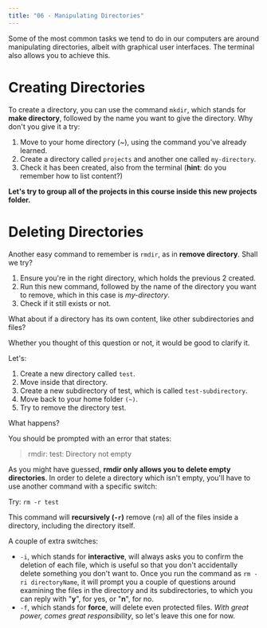 ```yaml
---
title: "06 - Manipulating Directories"
---
```


Some of the most common tasks we tend to do in our computers are around manipulating directories, albeit with graphical user interfaces. The terminal also allows you to achieve this.

# Creating Directories

To create a directory, you can use the command `mkdir`, which stands for **make directory**, followed by the name you want to give the directory. Why don't you give it a try:

1. Move to your home directory (~), using the command you've already learned.
2. Create a directory called `projects` and another one called `my-directory`.
3. Check it has been created, also from the terminal (**hint**: do you remember how to list content?)

**Let's try to group all of the projects in this course inside this new projects folder.**

# Deleting Directories

Another easy command to remember is `rmdir`, as in **remove directory**. Shall we try?

1. Ensure you're in the right directory, which holds the previous 2 created.
2. Run this new command, followed by the name of the directory you want to remove, which in this case is *my-directory*.
3. Check if it still exists or not.

What about if a directory has its own content, like other subdirectories and files?

Whether you thought of this question or not, it would be good to clarify it.

Let's:

1. Create a new directory called `test`.
2. Move inside that directory.
3. Create a new subdirectory of test, which is called `test-subdirectory`.
4. Move back to your home folder `(~)`.
5. Try to remove the directory test.

What happens?

You should be prompted with an error that states:

> rmdir: test: Directory not empty

As you might have guessed, **rmdir only allows you to delete empty directories**. In order to delete a directory which isn't empty, you'll have to use another command with a specific switch:

Try:
`rm -r test`

This command will **recursively (`-r`)** remove (`rm`) all of the files inside a directory, including the directory itself.

A couple of extra switches:

- `-i`, which stands for **interactive**, will always asks you to confirm the deletion of each file, which is useful so that you don't accidentally delete something you don't want to. Once you run the command as `rm -ri directoryName`, it will prompt you a couple of questions around examining the files in the directory and its subdirectories, to which you can reply with "**y**", for yes, or "**n**", for no.
- `-f`, which stands for **force**, will delete even protected files. *With great power, comes great responsibility*, so let's leave this one for now.
